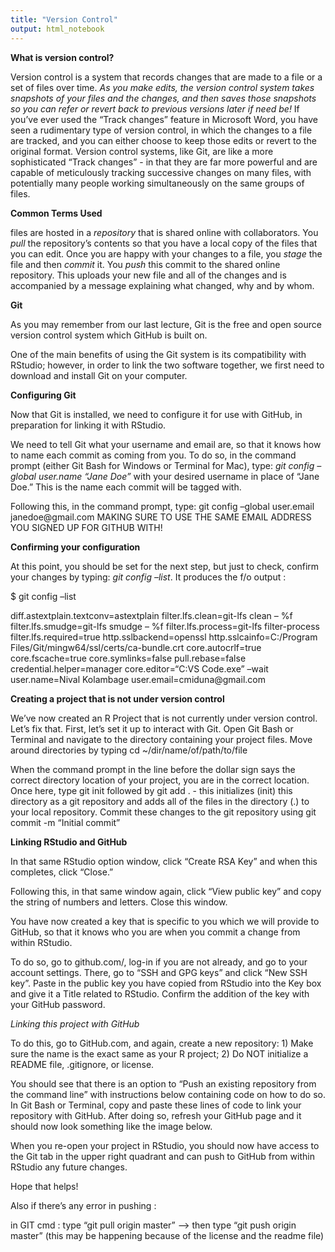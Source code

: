 ```yaml
---
title: "Version Control"
output: html_notebook
---
```



**What is version control?** 

Version control is a system that records changes that are made to a file or a set of files over time. *As you make edits, the version control system takes snapshots of your files and the changes, and then saves those snapshots so you can refer or revert back to previous versions later if need be!* If you’ve ever used the “Track changes” feature in Microsoft Word, you have seen a rudimentary type of version control, in which the changes to a file are tracked, and you can either choose to keep those edits or revert to the original format. Version control systems, like Git, are like a more sophisticated “Track changes” - in that they are far more powerful and are capable of meticulously tracking successive changes on many files, with potentially many people working simultaneously on the same groups of files.

**Common Terms Used**

files are hosted in a *repository* that is shared online with collaborators. You *pull* the repository’s contents so that you have a local copy of the files that you can edit. Once you are happy with your changes to a file, you *stage* the file and then *commit* it. You *push* this commit to the shared online repository. This uploads your new file and all of the changes and is accompanied by a message explaining what changed, why and by whom.


**Git**

As you may remember from our last lecture, Git is the free and open source version control system which GitHub is built on.

One of the main benefits of using the Git system is its compatibility with RStudio; however, in order to link the two software together, we first need to download and install Git on your computer.

**Configuring Git**

Now that Git is installed, we need to configure it for use with GitHub, in preparation for linking it with RStudio.

We need to tell Git what your username and email are, so that it knows how to name each commit as coming from you. To do so, in the command prompt (either Git Bash for Windows or Terminal for Mac), type: *git config --global user.name "Jane Doe"* with your desired username in place of “Jane Doe.” This is the name each commit will be tagged with.

Following this, in the command prompt, type: git config --global user.email janedoe@gmail.com MAKING SURE TO USE THE SAME EMAIL ADDRESS YOU SIGNED UP FOR GITHUB WITH!

**Confirming your configuration**

At this point, you should be set for the next step, but just to check, confirm your changes by typing: *git config --list*. It produces the f/o output :

$ git config --list

diff.astextplain.textconv=astextplain
filter.lfs.clean=git-lfs clean -- %f
filter.lfs.smudge=git-lfs smudge -- %f
filter.lfs.process=git-lfs filter-process
filter.lfs.required=true
http.sslbackend=openssl
http.sslcainfo=C:/Program Files/Git/mingw64/ssl/certs/ca-bundle.crt
core.autocrlf=true
core.fscache=true
core.symlinks=false
pull.rebase=false
credential.helper=manager
core.editor="C:\Users\cmidu\AppData\Local\Programs\Microsoft VS Code\Code.exe" --wait
user.name=Nival Kolambage
user.email=cmiduna@gmail.com


**Creating a project that is not under version control**

We’ve now created an R Project that is not currently under version control. Let’s fix that. First, let’s set it up to interact with Git. Open Git Bash or Terminal and navigate to the directory containing your project files. Move around directories by typing cd ~/dir/name/of/path/to/file

When the command prompt in the line before the dollar sign says the correct directory location of your project, you are in the correct location. Once here, type git init followed by git add . - this initializes (init) this directory as a git repository and adds all of the files in the directory (.) to your local repository. Commit these changes to the git repository using git commit -m "Initial commit"


**Linking RStudio and GitHub**

In that same RStudio option window, click “Create RSA Key” and when this completes, click “Close.”

Following this, in that same window again, click “View public key” and copy the string of numbers and letters. Close this window.

You have now created a key that is specific to you which we will provide to GitHub, so that it knows who you are when you commit a change from within RStudio.

To do so, go to github.com/, log-in if you are not already, and go to your account settings. There, go to “SSH and GPG keys” and click “New SSH key”. Paste in the public key you have copied from RStudio into the Key box and give it a Title related to RStudio. Confirm the addition of the key with your GitHub password.


*Linking this project with GitHub*

To do this, go to GitHub.com, and again, create a new repository:
1) Make sure the name is the exact same as your R project;
2) Do NOT initialize a README file, .gitignore, or license.


You should see that there is an option to “Push an existing repository from the command line” with instructions below containing code on how to do so. In Git Bash or Terminal, copy and paste these lines of code to link your repository with GitHub. After doing so, refresh your GitHub page and it should now look something like the image below.

When you re-open your project in RStudio, you should now have access to the Git tab in the upper right quadrant and can push to GitHub from within RStudio any future changes.

Hope that helps!

Also if there's any error in pushing :

in GIT cmd : type "git pull origin master" --> then type "git push origin master" (this may be happening because of the license and the readme file)




